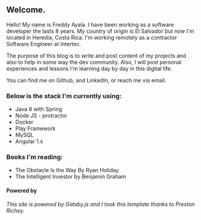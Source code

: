 
<div class="blog-section">

## Welcome.

Hello! My name is Freddy Ayala. I have been working as a software developer the lasts 8 years.
My country of origin is El Salvador but now I'm located in Heredia, Costa Rica.
I'm working remotely as a contractor Software Engineer at Intertec.

The purpose of this blog is to write and post content of my projects and also to help in some way the dev community.
Also, I will post personal experiences and lessons I'm learning day by day in this digital life.


You can find me on  <XA href="https://github.com/GelukkigTurtle">Github</XA>, and <XA href="https://www.linkedin.com/in/freddy-ayala/">LinkedIn</XA>, or reach me via <XA href="mailto:fredd.seb8@gmail.com">email</XA>.

</div>

<div class="blog-section">

### Below is the stack I'm currently using:
- Java 8 with Spring
- Node JS - protractor
- Docker
- Play Framework
- MySQL
- Angular 1.x

### Books I'm reading:
- The Obstacle Is the Way By Ryan Holiday
- The Intelligent Investor by Benjamin Graham

</div>

<div class="blog-section">

#### Powered by

_This site is powered by <XA href="https://www.gatsbyjs.org/">Gatsby.js</XA> and I took this template thanks to  <XA href="https://github.com/prichey/prestonrichey.com">Preston Richey</XA>._
</div>

